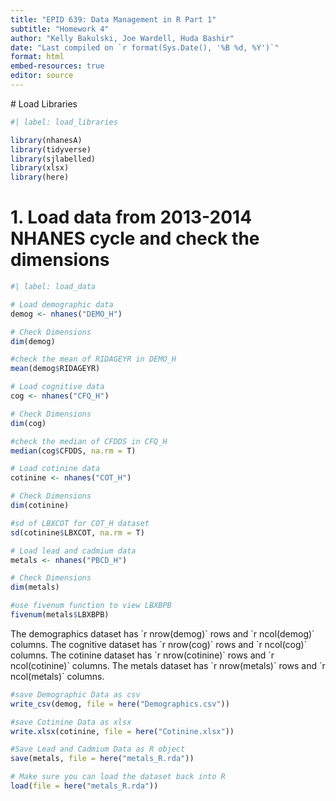 ```yaml
---
title: "EPID 639: Data Management in R Part 1"
subtitle: "Homework 4"
author: "Kelly Bakulski, Joe Wardell, Huda Bashir"
date: "Last compiled on `r format(Sys.Date(), '%B %d, %Y')`"
format: html
embed-resources: true
editor: source
---
```


\# Load Libraries

```r
#| label: load_libraries

library(nhanesA)
library(tidyverse)
library(sjlabelled)
library(xlsx)
library(here)
```

# 1. Load data from 2013-2014 NHANES cycle and check the dimensions

```r
#| label: load_data

# Load demographic data
demog <- nhanes("DEMO_H")

# Check Dimensions 
dim(demog)

#check the mean of RIDAGEYR in DEMO_H
mean(demog$RIDAGEYR)

# Load cognitive data
cog <- nhanes("CFQ_H")

# Check Dimensions
dim(cog)

#check the median of CFDDS in CFQ_H
median(cog$CFDDS, na.rm = T)

# Load cotinine data
cotinine <- nhanes("COT_H")

# Check Dimensions 
dim(cotinine)

#sd of LBXCOT for COT_H dataset
sd(cotinine$LBXCOT, na.rm = T)

# Load lead and cadmium data
metals <- nhanes("PBCD_H")

# Check Dimensions 
dim(metals)

#use fivenum function to view LBXBPB
fivenum(metals$LBXBPB)
```

The demographics dataset has \`r nrow(demog)\` rows and \`r ncol(demog)\` columns. The cognitive dataset has \`r nrow(cog)\` rows and \`r ncol(cog)\` columns. The cotinine dataset has \`r nrow(cotinine)\` rows and \`r ncol(cotinine)\` columns. The metals dataset has \`r nrow(metals)\` rows and \`r ncol(metals)\` columns.

```r
#save Demographic Data as csv
write_csv(demog, file = here("Demographics.csv"))

#save Cotinine Data as xlsx
write.xlsx(cotinine, file = here("Cotinine.xlsx"))

#Save Lead and Cadmium Data as R object
save(metals, file = here("metals_R.rda"))

# Make sure you can load the dataset back into R
load(file = here("metals_R.rda"))

```
